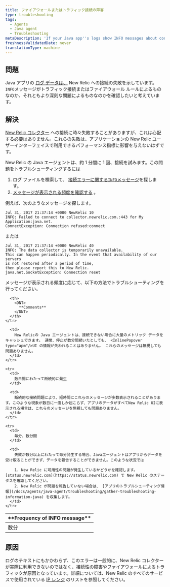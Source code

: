 ```yaml
---
title: ファイアウォールまたはトラフィック接続の障害
type: troubleshooting
tags:
  - Agents
  - Java agent
  - Troubleshooting
metaDescription: 'If your Java app''s logs show INFO messages about connectivity failures with New Relic, follow these troubleshooting steps based on frequency of the message.'
freshnessValidatedDate: never
translationType: machine
---
```


## 問題

Java アプリの [ログ データは、](/docs/agents/java-agent/troubleshooting/generate-debug-logs-troubleshooting-java) New Relic への接続の失敗を示しています。 `INFO`メッセージがトラフィック接続またはファイアウォール ルールによるものなのか、それともより深刻な問題によるものなのかを確認したいと考えています。

## 解決

[New Relic コレクター](/docs/accounts-partnerships/education/getting-started-new-relic/glossary#collector) への接続に時々失敗することがありますが、これは心配する必要はありません。これらの失敗は、アプリケーションの New Relic ユーザーインターフェイスで利用できるパフォーマンス指標に影響を与えないはずです。

New Relic の Java エージェントは、約 1 分間に 1 回、接続を試みます。この問題をトラブルシューティングするには

1. ログ ファイルを検索して、 [接続エラーに関する`INFO`メッセージ](#info-messages)を探します。
2. [メッセージが表示される頻度を確認する](#message-frequency) 。

例えば、次のようなメッセージを探します。

```
Jul 31, 2017 21:37:14 +0000 NewRelic 10
INFO: Failed to connect to collector.newrelic.com.:443 for My Application:java.net.
ConnectException: Connection refused:connect
```

または

```
Jul 31, 2017 21:37:14 +0000 NewRelic 40
INFO: The data collector is temporarily unavailable.
This can happen periodically. In the event that availability of our servers 
is not restored after a period of time, 
then please report this to New Relic.
java.net.SocketException: Connection reset
```

メッセージが表示される頻度に応じて、以下の方法でトラブルシューティングを行ってください。

<table>
  <thead>
    <tr>
      <th>
        <DNT>
          **Frequency of INFO message**
        </DNT>
      </th>

      <th>
        <DNT>
          **Comments**
        </DNT>
      </th>
    </tr>
  </thead>

  <tbody>
    <tr>
      <td>
        数分
      </td>

      <td>
        New Relicの Java エージェントは、接続できない場合に大量のメトリック データをキャッシュできます。 通常、停止が数分間続いたとしても、 <InlinePopover type="apm"/>UI の情報が失われることはありません。 これらのメッセージは無視しても問題ありません。
      </td>
    </tr>

    <tr>
      <td>
        数日間にわたって断続的に発生
      </td>

      <td>
        断続的な接続問題により、短時間にこれらのメッセージが多数表示されることがあります。このような現象が数日に一度しか起こらず、アプリのデータがすべてNew Relic UIに表示される場合は、これらのメッセージを無視しても問題ありません。
      </td>
    </tr>

    <tr>
      <td>
        毎分、数分間
      </td>

      <td>
        失敗が数分以上にわたって毎分発生する場合、Javaエージェントはアプリからデータを受け取ることができず、データを報告することができません。このような状況では

        1. New Relic に可用性の問題が発生しているかどうかを確認します。 [status.newrelic.com](https://status.newrelic.com) で New Relic のステータスを確認してください。
        2. New Relic が問題を報告していない場合は、 [アプリのトラブルシューティング情報](/docs/agents/java-agent/troubleshooting/gather-troubleshooting-information-java) を収集します。
      </td>
    </tr>
  </tbody>
</table>

## 原因

ログのテキストにもかかわらず、このエラーは一般的に、New Relic コレクターが実際に利用できないのではなく、接続性の障害やファイアウォールによるトラフィックが原因となっています。詳細については、New Relic のすべてのサービスで使用されている [IP レンジ](/docs/apm/new-relic-apm/getting-started/networks) のリストを参照してください。